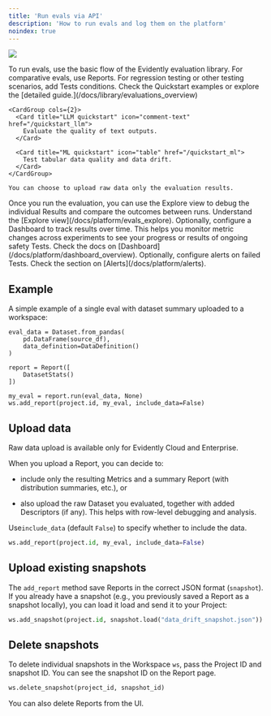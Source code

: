 ```yaml
---
title: 'Run evals via API'
description: 'How to run evals and log them on the platform'
noindex: true
---
```


![](/images/evals_flow_python.png)

<Steps>
  <Step title="Configure evaluations">
    To run evals, use the basic flow of the Evidently evaluation library. For comparative evals, use Reports. For regression testing or other testing scenarios, add Tests conditions. Check the Quickstart examples or explore the [detailed guide.](/docs/library/evaluations_overview)

    <CardGroup cols={2}>
      <Card title="LLM quickstart" icon="comment-text" href="/quickstart_llm">
        Evaluate the quality of text outputs.
      </Card>

      <Card title="ML quickstart" icon="table" href="/quickstart_ml">
        Test tabular data quality and data drift.
      </Card>
    </CardGroup>

    You can choose to upload raw data only the evaluation results.
  </Step>

  <Step title="Explore the results">
    Once you run the evaluation, you can use the Explore view to debug the individual Results and compare the outcomes between runs. Understand the [Explore view](/docs/platform/evals_explore).
  </Step>

  <Step title="(Optional) Set up a Dashboard">
    Optionally, configure a Dashboard to track results over time. This helps you monitor metric changes across experiments to see your progress or results of ongoing safety Tests. Check the docs on [Dashboard](/docs/platform/dashboard_overview).
  </Step>

  <Step title="(Optional) Configure alerts">
    Optionally, configure alerts on failed Tests. Check the section on [Alerts](/docs/platform/alerts).
  </Step>
</Steps>

## Example

A simple example of a single eval with dataset summary uploaded to a workspace:

```
eval_data = Dataset.from_pandas(
    pd.DataFrame(source_df),
    data_definition=DataDefinition()
)

report = Report([
    DatasetStats()
])

my_eval = report.run(eval_data, None)
ws.add_report(project.id, my_eval, include_data=False)
```

## Upload data

<Info>
  Raw data upload is available only for Evidently Cloud and Enterprise.
</Info>

When you upload a Report, you can decide to:

* include only the resulting Metrics and a summary Report (with distribution summaries, etc.), or

* also upload the raw Dataset you evaluated, together with added Descriptors (if any). This helps with row-level debugging and analysis.

Use`include_data` (default `False`) to specify whether to include the data.

```python
ws.add_report(project.id, my_eval, include_data=False)
```

## Upload existing snapshots

The `add_report` method save Reports in the correct JSON format (`snapshot`). If you already have a snapshot (e.g., you previously saved a Report as a snapshot locally), you can load it load and send it to your Project:

```python
ws.add_snapshot(project.id, snapshot.load("data_drift_snapshot.json"))
```

## Delete snapshots

To delete individual snapshots in the Workspace `ws`, pass the Project ID and snapshot ID. You can see the snapshot ID on the Report page.&#x20;

```python
ws.delete_snapshot(project_id, snapshot_id)
```

You can also delete Reports from the UI.